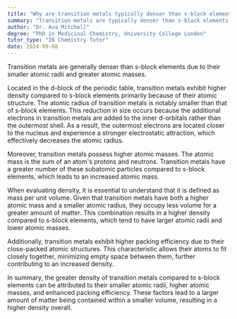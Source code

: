 ```yaml
---
title: "Why are transition metals typically denser than s-block elements?"
summary: "Transition metals are typically denser than s-block elements due to their smaller atomic radii and higher atomic masses."
author: "Dr. Ava Mitchell"
degree: "PhD in Medicinal Chemistry, University College London"
tutor_type: "IB Chemistry Tutor"
date: 2024-09-08
---
```


Transition metals are generally denser than s-block elements due to their smaller atomic radii and greater atomic masses.

Located in the d-block of the periodic table, transition metals exhibit higher density compared to s-block elements primarily because of their atomic structure. The atomic radius of transition metals is notably smaller than that of s-block elements. This reduction in size occurs because the additional electrons in transition metals are added to the inner d-orbitals rather than the outermost shell. As a result, the outermost electrons are located closer to the nucleus and experience a stronger electrostatic attraction, which effectively decreases the atomic radius.

Moreover, transition metals possess higher atomic masses. The atomic mass is the sum of an atom's protons and neutrons. Transition metals have a greater number of these subatomic particles compared to s-block elements, which leads to an increased atomic mass.

When evaluating density, it is essential to understand that it is defined as mass per unit volume. Given that transition metals have both a higher atomic mass and a smaller atomic radius, they occupy less volume for a greater amount of matter. This combination results in a higher density compared to s-block elements, which tend to have larger atomic radii and lower atomic masses.

Additionally, transition metals exhibit higher packing efficiency due to their close-packed atomic structures. This characteristic allows their atoms to fit closely together, minimizing empty space between them, further contributing to an increased density.

In summary, the greater density of transition metals compared to s-block elements can be attributed to their smaller atomic radii, higher atomic masses, and enhanced packing efficiency. These factors lead to a larger amount of matter being contained within a smaller volume, resulting in a higher density overall.
    